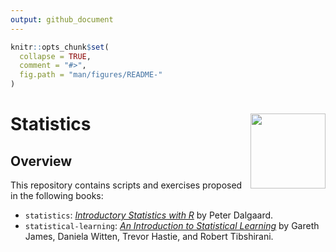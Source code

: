 ```yaml
---
output: github_document
---
```


```r
knitr::opts_chunk$set(
  collapse = TRUE,
  comment = "#>",
  fig.path = "man/figures/README-"
)
```
# Statistics <img src="figures/logo.png" align="right" width="120"/>

<!-- badges: start -->
<!-- badges: end -->

## Overview

This repository contains scripts and exercises proposed in the following books:

- `statistics`: [*Introductory Statistics with R*](http://www.springer.com/gp/book/9780387790534) by Peter Dalgaard.
- `statistical-learning`: [*An Introduction to Statistical Learning*](http://www-bcf.usc.edu/~gareth/ISL/) by Gareth James, Daniela Witten, Trevor Hastie, and Robert Tibshirani.
